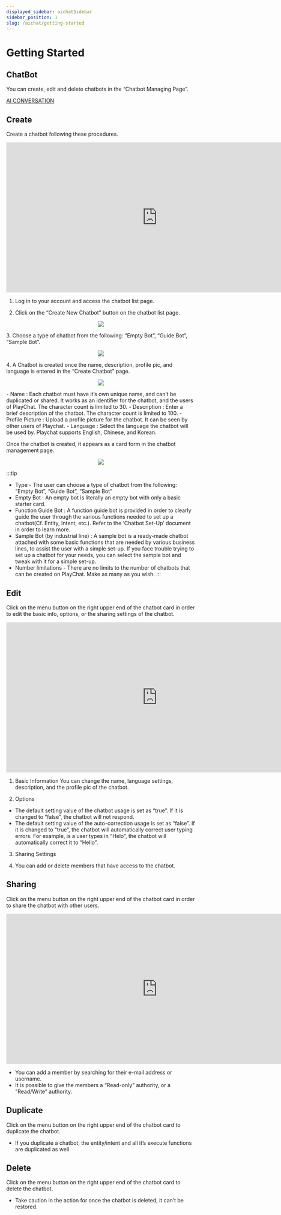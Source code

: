 ```yaml
---
displayed_sidebar: aichatSidebar
sidebar_position: 1
slug: /aichat/getting-started
---
```


# Getting Started

## ChatBot
You can create, edit and delete chatbots in the “Chatbot Managing Page”.

[AI CONVERSATION](https://aichat.deepbrainai.io/)



## Create

Create a chatbot following these procedures.

<iframe width="804" height="400" src="https://www.youtube.com/embed/8Ci2qPypops" title="" frameborder="0" allow="accelerometer; autoplay; clipboard-write; encrypted-media; gyroscope; picture-in-picture; web-share" allowfullscreen></iframe>

1. Log in to your account and access the chatbot list page.

2. Click on the “Create New Chatbot” button on the chatbot list page.
<p align="center">
<img src="/img/aichat/playchat-chatbotlist.png" />
</p>
3. Choose a type of chatbot from the following: “Empty Bot”, “Guide Bot”, “Sample Bot”.
<p align="center">
<img src="/img/aichat/create-chatbot2.png" />
</p>
4. A Chatbot is created once the name, description, profile pic, and language is entered in the “Create Chatbot” page.
<p align="center">
<img src="/img/aichat/create-chatbot3.png" />
</p>
- Name : Each chatbot must have it’s own unique name, and can’t be duplicated or shared. It works as an identifier for the chatbot, and the users of PlayChat. The character count is limited to 30.
- Description : Enter a brief description of the chatbot. The character count is limited to 100.
- Profile Picture : Upload a profile picture for the chatbot. It can be seen by other users of Playchat.
- Language : Select the language the chatbot will be used by. Playchat supports English, Chinese, and Korean.

Once the chatbot is created, it appears as a card form in the chatbot management page.
<p align="center">
<img src="/img/aichat/create-mychatbot.png" />
</p>

:::tip
- Type - The user can choose a type of chatbot from the following: “Empty Bot”, “Guide Bot”, “Sample Bot”
- Empty Bot : An empty bot is literally an empty bot with only a basic starter card.
- Function Guide Bot : A function guide bot is provided in order to clearly guide the user through the various functions needed to set up a chatbot(Cf. Entity, Intent, etc.). Refer to the ‘Chatbot Set-Up’ document in order to learn more.
- Sample Bot (by industrial line) : A sample bot is a ready-made chatbot attached with some basic functions that are needed by various business lines, to assist the user with a simple set-up. If you face trouble trying to set up a chatbot for your needs, you can select the sample bot and tweak with it for a simple set-up.
- Number limitations - There are no limits to the number of chatbots that can be created on PlayChat. Make as many as you wish.
:::


## Edit

Click on the menu button on the right upper end of the chatbot card in order to edit the basic info, options, or the sharing settings of the chatbot.

<iframe width="804" height="400" src="https://www.youtube.com/embed/gnb0aAchn0w" title="" frameborder="0" allow="accelerometer; autoplay; clipboard-write; encrypted-media; gyroscope; picture-in-picture; web-share" allowfullscreen></iframe>

1. Basic Information
You can change the name, language settings, description, and the profile pic of the chatbot.

2. Options

- The default setting value of the chatbot usage is set as “true”. If it is changed to “false”, the chatbot will not respond.
- The default setting value of the auto-correction usage is set as “false”. If it is changed to “true”, the chatbot will automatically correct user typing errors. For example, is a user types in “Helo”, the chatbot will automatically correct it to “Hello”.

3. Sharing Settings

4. You can add or delete members that have access to the chatbot.

## Sharing

Click on the menu button on the right upper end of the chatbot card in order to share the chatbot with other users.

<iframe width="804" height="400" src="https://www.youtube.com/embed/DGnaZ9O2QjU" title="" frameborder="0" allow="accelerometer; autoplay; clipboard-write; encrypted-media; gyroscope; picture-in-picture; web-share" allowfullscreen></iframe>

- You can add a member by searching for their e-mail address or username.
- It is possible to give the members a “Read-only” authority, or a “Read/Write” authority.

## Duplicate

Click on the menu button on the right upper end of the chatbot card to duplicate the chatbot.

- If you duplicate a chatbot, the entity/intent and all it’s execute functions are duplicated as well.

## Delete

Click on the menu button on the right upper end of the chatbot card to delete the chatbot.

- Take caution in the action for once the chatbot is deleted, it can’t be restored.
